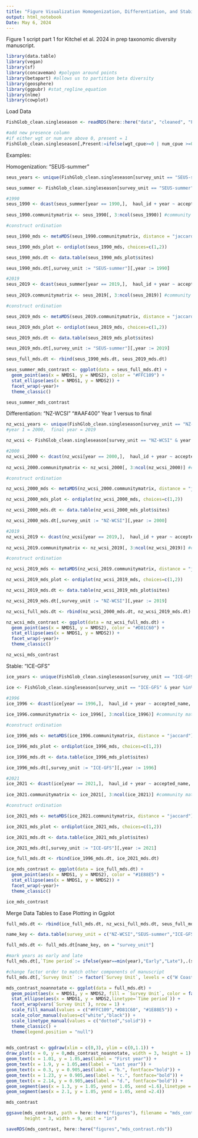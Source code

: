 ```yaml
---
title: "Figure Visualization Homogenization, Differentiation, and Stability"
output: html_notebook
Date: May 6, 2024
---
```


Figure 1 script part 1 for Kitchel et al. 2024 in prep taxonomic diversity manuscript.

```r
library(data.table)
library(vegan)
library(sf)
library(concaveman) #polygon around points
library(betapart) #allows us to partition beta diversity
library(geosphere)
library(ggpubr) #stat_regline_equation
library(nlme)
library(cowplot)

```

Load Data
```r
FishGlob_clean.singleseason <- readRDS(here::here("data", "cleaned", "FishGlob_clean.singleseason.rds"))

#add new presence column
#if either wgt or num are above 0, present = 1
FishGlob_clean.singleseason[,Present:=ifelse(wgt_cpue>=0 | num_cpue >=0,1,0)]

```

Examples:

Homogenization: "SEUS-summer"
```r
seus_years <- unique(FishGlob_clean.singleseason[survey_unit == "SEUS-summer",year])

seus_summer <- FishGlob_clean.singleseason[survey_unit == "SEUS-summer" & year %in% c(1990,2019),]

#1990
seus_1990 <- dcast(seus_summer[year == 1990,],  haul_id + year ~ accepted_name,  value.var = "Present",  fun.aggregate = sum) #longitude to wide data for community matrix,  column names are cell then species
              
seus_1990.communitymatrix <- seus_1990[, 3:ncol(seus_1990)] #community matrix

#construct ordination

seus_1990_mds <- metaMDS(seus_1990.communitymatrix, distance = "jaccard")

seus_1990_mds_plot <- ordiplot(seus_1990_mds, choices=c(1,2))

seus_1990_mds.dt <- data.table(seus_1990_mds_plot$sites)

seus_1990_mds.dt[,survey_unit := "SEUS-summer"][,year := 1990]

#2019
seus_2019 <- dcast(seus_summer[year == 2019,],  haul_id + year ~ accepted_name,  value.var = "Present",  fun.aggregate = sum) #longitude to wide data for community matrix,  column names are cell then species
              
seus_2019.communitymatrix <- seus_2019[, 3:ncol(seus_2019)] #community matrix

#construct ordination

seus_2019_mds <- metaMDS(seus_2019.communitymatrix, distance = "jaccard")

seus_2019_mds_plot <- ordiplot(seus_2019_mds, choices=c(1,2))

seus_2019_mds.dt <- data.table(seus_2019_mds_plot$sites)

seus_2019_mds.dt[,survey_unit := "SEUS-summer"][,year := 2019]

seus_full_mds.dt <- rbind(seus_1990_mds.dt, seus_2019_mds.dt)

seus_summer_mds_contrast <- ggplot(data = seus_full_mds.dt) +
  geom_point(aes(x = NMDS1, y = NMDS2), color = "#FFC109") +
  stat_ellipse(aes(x = NMDS1, y = NMDS2)) +
  facet_wrap(~year)+
  theme_classic()

seus_summer_mds_contrast
```

Differentiation: "NZ-WCSI" "#AAF400"
Year 1 versus to final 
```r
nz_wcsi_years <- unique(FishGlob_clean.singleseason[survey_unit == "NZ-WCSI",year])
#year 1 = 2000,  final year = 2019

nz_wcsi <- FishGlob_clean.singleseason[survey_unit == "NZ-WCSI" & year %in% c(2000,2019),]

#2000
nz_wcsi_2000 <- dcast(nz_wcsi[year == 2000,],  haul_id + year ~ accepted_name,  value.var = "Present",  fun.aggregate = sum) #longitude to wide data for community matrix,  column names are cell then species
              
nz_wcsi_2000.communitymatrix <- nz_wcsi_2000[, 3:ncol(nz_wcsi_2000)] #community matrix

#construct ordination

nz_wcsi_2000_mds <- metaMDS(nz_wcsi_2000.communitymatrix, distance = "jaccard")

nz_wcsi_2000_mds_plot <- ordiplot(nz_wcsi_2000_mds, choices=c(1,2))

nz_wcsi_2000_mds.dt <- data.table(nz_wcsi_2000_mds_plot$sites)

nz_wcsi_2000_mds.dt[,survey_unit := "NZ-WCSI"][,year := 2000]

#2019
nz_wcsi_2019 <- dcast(nz_wcsi[year == 2019,],  haul_id + year ~ accepted_name,  value.var = "Present",  fun.aggregate = sum) #longitude to wide data for community matrix,  column names are cell then species
              
nz_wcsi_2019.communitymatrix <- nz_wcsi_2019[, 3:ncol(nz_wcsi_2019)] #community matrix

#construct ordination

nz_wcsi_2019_mds <- metaMDS(nz_wcsi_2019.communitymatrix, distance = "jaccard")

nz_wcsi_2019_mds_plot <- ordiplot(nz_wcsi_2019_mds, choices=c(1,2))

nz_wcsi_2019_mds.dt <- data.table(nz_wcsi_2019_mds_plot$sites)

nz_wcsi_2019_mds.dt[,survey_unit := "NZ-WCSI"][,year := 2019]

nz_wcsi_full_mds.dt <- rbind(nz_wcsi_2000_mds.dt, nz_wcsi_2019_mds.dt)

nz_wcsi_mds_contrast <- ggplot(data = nz_wcsi_full_mds.dt) +
  geom_point(aes(x = NMDS1, y = NMDS2), color = "#D81C60") +
  stat_ellipse(aes(x = NMDS1, y = NMDS2)) +
  facet_wrap(~year)+
  theme_classic()

nz_wcsi_mds_contrast
```

Stable: "ICE-GFS"
```r
ice_years <- unique(FishGlob_clean.singleseason[survey_unit == "ICE-GFS",year])

ice <- FishGlob_clean.singleseason[survey_unit == "ICE-GFS" & year %in% c(1996,2021),]

#1996
ice_1996 <- dcast(ice[year == 1996,],  haul_id + year ~ accepted_name,  value.var = "Present",  fun.aggregate = sum) #longitude to wide data for community matrix,  column names are cell then species
              
ice_1996.communitymatrix <- ice_1996[, 3:ncol(ice_1996)] #community matrix

#construct ordination

ice_1996_mds <- metaMDS(ice_1996.communitymatrix, distance = "jaccard")

ice_1996_mds_plot <- ordiplot(ice_1996_mds, choices=c(1,2))

ice_1996_mds.dt <- data.table(ice_1996_mds_plot$sites)

ice_1996_mds.dt[,survey_unit := "ICE-GFS"][,year := 1996]

#2021
ice_2021 <- dcast(ice[year == 2021,],  haul_id + year ~ accepted_name,  value.var = "Present",  fun.aggregate = sum) #longitude to wide data for community matrix,  column names are cell then species
              
ice_2021.communitymatrix <- ice_2021[, 3:ncol(ice_2021)] #community matrix

#construct ordination

ice_2021_mds <- metaMDS(ice_2021.communitymatrix, distance = "jaccard")

ice_2021_mds_plot <- ordiplot(ice_2021_mds, choices=c(1,2))

ice_2021_mds.dt <- data.table(ice_2021_mds_plot$sites)

ice_2021_mds.dt[,survey_unit := "ICE-GFS"][,year := 2021]

ice_full_mds.dt <- rbind(ice_1996_mds.dt, ice_2021_mds.dt)

ice_mds_contrast <- ggplot(data = ice_full_mds.dt) +
  geom_point(aes(x = NMDS1, y = NMDS2), color = "#1E88E5") +
  stat_ellipse(aes(x = NMDS1, y = NMDS2)) +
  facet_wrap(~year)+
  theme_classic()

ice_mds_contrast
```

Merge Data Tables to Ease Plotting in Ggplot
```r
full_mds.dt <- rbind(ice_full_mds.dt, nz_wcsi_full_mds.dt, seus_full_mds.dt)

name_key <- data.table(survey_unit = c("NZ-WCSI","SEUS-summer","ICE-GFS"),`Survey Unit` = c("W Coast S Island, NZ","SE US Summer","Iceland"))

full_mds.dt <- full_mds.dt[name_key, on = "survey_unit"]

#mark years as early and late
full_mds.dt[,`Time period`:= ifelse(year==min(year),"Early","Late"),.(survey_unit)]

#change factor order to match other components of manuscript
full_mds.dt[,`Survey Unit` := factor(`Survey Unit`, levels = c("W Coast S Island, NZ","SE US Summer","Iceland"), labels = c("West Coast South Island\nNew Zealand","Southeast United\nStates Summer","Iceland"))]

mds_contrast_noannotate <- ggplot(data = full_mds.dt) +
  geom_point(aes(x = NMDS1, y = NMDS2, fill = `Survey Unit`, color = factor(`Time period`)), size = 2, shape = 21) +
  stat_ellipse(aes(x = NMDS1, y = NMDS2,linetype=`Time period`)) +
  facet_wrap(vars(`Survey Unit`), nrow = 1) +
  scale_fill_manual(values = c("#FFC109","#D81C60", "#1E88E5")) +
  scale_color_manual(values=c("white","black")) +
  scale_linetype_manual(values = c("dotted","solid")) +
  theme_classic() +
  theme(legend.position = "null")

 
mds_contrast <- ggdraw(xlim = c(0,3), ylim = c(0,1.1)) +
draw_plot(x = 0, y = 0,mds_contrast_noannotate, width = 3, height = 1) +
geom_text(x = 1.01, y = 1.05,aes(label = "First year")) +
geom_text(x = 1.9, y = 1.05,aes(label = "Last year")) +
geom_text(x = 0.3, y = 0.905,aes(label = "b.", fontface="bold")) +
geom_text(x = 1.23, y = 0.905,aes(label = "c.", fontface="bold")) +
geom_text(x = 2.14, y = 0.905,aes(label = "d.", fontface="bold")) +
geom_segment(aes(x = 1.3, y = 1.05, yend = 1.05, xend =1.6),linetype = "dotted") +
geom_segment(aes(x = 2.1, y = 1.05, yend = 1.05, xend =2.4))  

mds_contrast

ggsave(mds_contrast, path = here::here("figures"), filename = "mds_contrast.jpg",
       height = 3, width = 9, unit = "in")

saveRDS(mds_contrast, here::here("figures","mds_contrast.rds"))
```


